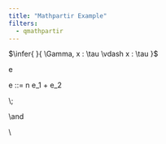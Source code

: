 ```yaml
---
title: "Mathpartir Example"
filters:
  - qmathpartir
---
```


$\infer{ }{ \Gamma, x : \tau \vdash x : \tau }$

::: {.mathpar}
e

\text{expression}\quad e ::= n \mid e_1 + e_2

\text{expression $e$}
:::

::: {.mathpar}
\text{text $\alpha\;\text{inner text}$}
:::

::: {.mathpar}
\alpha\\;\beta
:::

::: {.mathpar}
\text{softbreak}
\and

\text{hardbreak}
\\
:::

\newcommand{\tInt}{\text{int}}

::: {.mathpar}
\infer[TypePlus]{
  \Gamma \vdash e_1 : \tInt
  \and
  \Gamma \vdash e_1 : \tInt
}{
  \Gamma \vdash e_1 + e_2 : \tInt
}
:::
